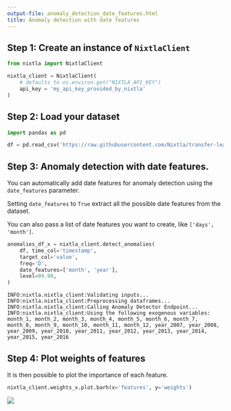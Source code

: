 ```yaml
---
output-file: anomaly_detection_date_features.html
title: Anomaly detection with date features
---
```



## Step 1: Create an instance of `NixtlaClient`

```python
from nixtla import NixtlaClient
```


```python
nixtla_client = NixtlaClient(
    # defaults to os.environ.get("NIXTLA_API_KEY")
    api_key = 'my_api_key_provided_by_nixtla'
)
```

## Step 2: Load your dataset

```python
import pandas as pd
```


```python
df = pd.read_csv('https://raw.githubusercontent.com/Nixtla/transfer-learning-time-series/main/datasets/peyton_manning.csv')
```

## Step 3: Anomaly detection with date features.

You can automatically add date features for anomaly detection using the
`date_features` parameter.

Setting `date_features` to `True` extract all the possible date features
from the dataset.

You can also pass a list of date features you want to create, like
`['days', 'month']`.

```python
anomalies_df_x = nixtla_client.detect_anomalies(
    df, time_col='timestamp', 
    target_col='value', 
    freq='D', 
    date_features=['month', 'year'],
    level=99.99,
)
```

``` text
INFO:nixtla.nixtla_client:Validating inputs...
INFO:nixtla.nixtla_client:Preprocessing dataframes...
INFO:nixtla.nixtla_client:Calling Anomaly Detector Endpoint...
INFO:nixtla.nixtla_client:Using the following exogenous variables: month_1, month_2, month_3, month_4, month_5, month_6, month_7, month_8, month_9, month_10, month_11, month_12, year_2007, year_2008, year_2009, year_2010, year_2011, year_2012, year_2013, year_2014, year_2015, year_2016
```

## Step 4: Plot weights of features

It is then possible to plot the importance of each feature.

```python
nixtla_client.weights_x.plot.barh(x='features', y='weights')
```

![](/nixtla/docs/2_capabilities/anomaly_detection/03_anomaly_detection_date_features_files/figure-markdown_strict/cell-7-output-1.png)

